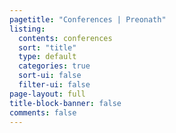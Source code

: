 ```yaml
---
pagetitle: "Conferences | Preonath"
listing:
  contents: conferences 
  sort: "title"
  type: default
  categories: true
  sort-ui: false
  filter-ui: false
page-layout: full
title-block-banner: false
comments: false
---
```

